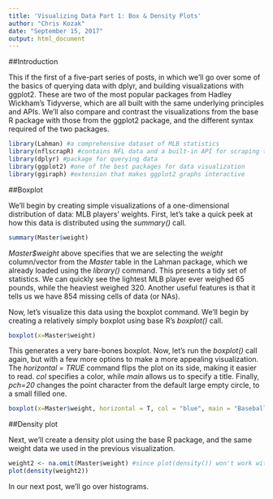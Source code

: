```yaml
---
title: 'Visualizing Data Part 1: Box & Density Plots'
author: "Chris Kozak"
date: "September 15, 2017"
output: html_document
---
```


##Introduction

This if the first of a five-part series of posts, in which we'll go over some of the basics of querying data with dplyr, and building visualizations with ggplot2. These are two of the most popular packages from Hadley Wickham's Tidyverse, which are all built with the same underlying principles and APIs. We'll also compare and contrast the visualizations from the base R package with those from the ggplot2 package, and the different syntax required of the two packages.

```r
library(Lahman) #a comprehensive dataset of MLB statistics
library(nflscrapR) #contains NFL data and a built-in API for scraping the most recent data
library(dplyr) #package for querying data
library(ggplot2) #one of the best packages for data visualization
library(ggiraph) #extension that makes ggplot2 graphs interactive
```

##Boxplot

We'll begin by creating simple visualizations of a one-dimensional distribution of data: MLB players' weights. First, let's take a quick peek at how this data is distributed using the *summary()* call.

```r
summary(Master$weight)
```

*Master$weight* above specifies that we are selecting the *weight* column/vector from the *Master* table in the Lahman package, which we already loaded using the *library()* command. This presents a tidy set of statistics. We can quickly see the lightest MLB player ever weighed 65 pounds, while the heaviest weighed 320. Another useful features is that it tells us we have 854 missing cells of data (or NAs).

Now, let's visualize this data using the boxplot command. We'll begin by creating a relatively simply boxplot using base R's *boxplot()* call. 

```r
boxplot(x=Master$weight)
```

This generates a very bare-bones boxplot. Now, let's run the *boxplot()* call again, but with a few more options to make a more appealing visualization. The *horizontal = TRUE* command flips the plot on its side, making it easier to read. *col* specifies a color, while *main* allows us to specify a title. Finally, *pch=20* changes the point character from the default large empty circle, to a small filled one.

```r
boxplot(x=Master$weight, horizontal = T, col = "blue", main = "Baseball players' weights", pch=20)
```


##Density plot

Next, we'll create a density plot using the base R package, and the same weight data we used in the previous visualization.

```r
weight2 <- na.omit(Master$weight) #since plot(density()) won't work with NAs, we'll have to filter them out first
plot(density(weight2))
```

In our next post, we'll go over histograms.